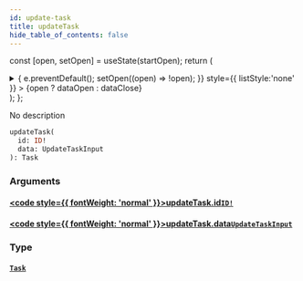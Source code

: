 ```yaml
---
id: update-task
title: updateTask
hide_table_of_contents: false
---
```






const [open, setOpen] = useState(startOpen);
return (
<details {...(open ? { open: true } : {})} className="details" style={{ border:'none', boxShadow:'none', background:'var(--ifm-background-color)' }}>
<summary
onClick={(e) => {
e.preventDefault();
setOpen((open) => !open);
}}
style={{ listStyle:'none' }} >
{open ? dataOpen : dataClose}
</summary>
{open && children}
</details>
);
};

No description

```graphql
updateTask(
  id: ID!
  data: UpdateTaskInput
): Task
```

### Arguments

#### [<code style={{ fontWeight: 'normal' }}>updateTask.<b>id</b></code>](#)<Bullet />[`ID!`](/schema/scalars/id) <Badge class="secondary" text="non-null"/> <Badge class="secondary" text="scalar"/>

>

#### [<code style={{ fontWeight: 'normal' }}>updateTask.<b>data</b></code>](#)<Bullet />[`UpdateTaskInput`](/schema/inputs/update-task-input) <Badge class="secondary" text="input"/>

>

### Type

#### [`Task`](/schema/objects/task) <Badge class="secondary" text="object"/>

>
